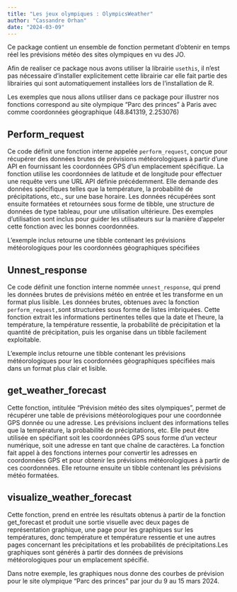 ```yaml
---
title: "Les jeux olympiques : OlympicsWeather"
author: "Cassandre Orhan"
date: "2024-03-09"
---
```


Ce package contient un ensemble de fonction permetant d'obtenir en temps réel les prévisions météo des sites olympiques en vu des JO.

Afin de realiser ce package nous avons utiliser la librairie `usethis`, il n'est pas nécessaire d'installer explicitement cette librairie car elle fait partie des librairies qui sont automatiquement installées lors de l'installation de R.

Les exemples que nous allons utiliser dans ce package pour illustrer nos fonctions correspond au site olympique "Parc des princes" à Paris avec comme coordonnées géographique (48.841319, 2.253076)

## Perform_request

Ce code définit une fonction interne appelée `perform_request`, conçue pour récupérer des données brutes de prévisions météorologiques à partir d'une API en fournissant les coordonnées GPS d'un emplacement spécifique. La fonction utilise les coordonnées de latitude et de longitude pour effectuer une requête vers une URL API définie précédemment. Elle demande des données spécifiques telles que la température, la probabilité de précipitations, etc., sur une base horaire. Les données récupérées sont ensuite formatées et retournées sous forme de tibble, une structure de données de type tableau, pour une utilisation ultérieure. Des exemples d'utilisation sont inclus pour guider les utilisateurs sur la manière d'appeler cette fonction avec les bonnes coordonnées.

L'exemple inclus retourne une tibble contenant les prévisions météorologiques pour les coordonnées géographiques spécifiées

## Unnest_response

Ce code définit une fonction interne nommée `unnest_response`, qui prend les données brutes de prévisions météo en entrée et les transforme en un format plus lisible. Les données brutes, obtenues avec la fonction `perform_request,`sont structurées sous forme de listes imbriquées. Cette fonction extrait les informations pertinentes telles que la date et l'heure, la température, la température ressentie, la probabilité de précipitation et la quantité de précipitation, puis les organise dans un tibble facilement exploitable.

L'exemple inclus retourne une tibble contenant les prévisions météorologiques pour les coordonnées géographiques spécifiées mais dans un format plus clair et lisible.

## get_weather_forecast

Cette fonction, intitulée "Prévision météo des sites olympiques", permet de récupérer une table de prévisions météorologiques pour une coordonnée GPS donnée ou une adresse. Les prévisions incluent des informations telles que la température, la probabilité de précipitations, etc. Elle peut être utilisée en spécifiant soit les coordonnées GPS sous forme d'un vecteur numérique, soit une adresse en tant que chaîne de caractères. La fonction fait appel à des fonctions internes pour convertir les adresses en coordonnées GPS et pour obtenir les prévisions météorologiques à partir de ces coordonnées. Elle retourne ensuite un tibble contenant les prévisions météo formatées.

## visualize_weather_forecast

Cette fonction, prend en entrée les résultats obtenus à partir de la fonction get_forecast et produit une sortie visuelle avec deux pages de représentation graphique, une page pour les graphiques sur les températures, donc température et température ressentie et une autres pages concernant les précipitations et les probabilités de précipitations.Les graphiques sont générés à partir des données de prévisions météorologiques pour un emplacement spécifié.

Dans notre exemple, les graphiques nous donne des courbes de prévision pour le site olympique "Parc des princes" par jour du 9 au 15 mars 2024.
